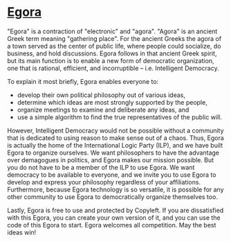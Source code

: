 
# [Egora](https://egora-ilp.org/)

"Egora" is a contraction of "electronic" and "agora". "Agora" is an ancient Greek term meaning "gathering place". For the ancient Greeks the agora of a town served as the center of public life, where people could socialize, do business, and hold discussions. Egora follows in that ancient Greek spirit, but its main function is to enable a new form of democratic organization, one that is rational, efficient, and incorruptible – i.e. Intelligent Democracy.

To explain it most briefly, Egora enables everyone to:

- develop their own political philosophy out of various ideas,
- determine which ideas are most strongly supported by the people,
- organize meetings to examine and deliberate any ideas, and
- use a simple algorithm to find the true representatives of the public will.

However, Intelligent Democracy would not be possible without a community that is dedicated to using reason to make sense out of a chaos. Thus, Egora is actually the home of the International Logic Party (ILP), and we have built Egora to organize ourselves. We want philosophers to have the advantage over demagogues in politics, and Egora makes our mission possible. But you do not have to be a member of the ILP to use Egora. We want democracy to be available to everyone, and we invite you to use Egora to develop and express your philosophy regardless of your affiliations. Furthermore, because Egora technology is so versatile, it is possible for any other community to use Egora to democratically organize themselves too.

Lastly, Egora is free to use and protected by Copyleft. If you are dissatisfied with this Egora, you can create your own version of it, and you can use <BlueLink href="https://github.com/CezaryJurewicz/Egora">the code of this Egora</BlueLink> to start. Egora welcomes all competition. May the best ideas win!